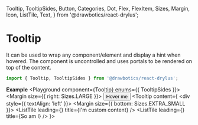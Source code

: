   Tooltip,
  TooltipSides,
  Button,
  Categories,
  Dot,
  Flex,
  FlexItem,
  Sizes,
  Margin,
  Icon,
  ListTile,
  Text,
} from '@drawbotics/react-drylus';



# Tooltip
It can be used to wrap any component/element and display a hint when hovered. The component is uncontrolled and uses portals to be rendered on top of the content.
```jsx
import { Tooltip, TooltipSides } from '@drawbotics/react-drylus';
```

__Example__
<Playground component={Tooltip} enums={{ TooltipSides }}>
<Flex>
  <FlexItem>
    <Margin size={{ right: Sizes.LARGE }}>
      <Tooltip content="I am a tooltip">
        <Button category={Categories.BRAND}>Hover me</Button>
      </Tooltip>
    </Margin>
  </FlexItem>
  <FlexItem>
    <Tooltip
      content={
        <div style={{ textAlign: 'left' }}>
          <Margin size={{ bottom: Sizes.EXTRA_SMALL }}>
            <ListTile leading={<Icon name="alert-triangle" category={Categories.DANGER} />} title={<Text inversed size={Sizes.SMALL}>I'm custom content</Text>} />
          </Margin>
          <ListTile leading={<Icon name="check-circle" category={Categories.SUCCESS} />} title={<Text inversed size={Sizes.SMALL}>So am I</Text>} />
        </div>
      }>
      <Dot category={Categories.SUCCESS} />
    </Tooltip>
  </FlexItem>
</Flex>
</Playground>
